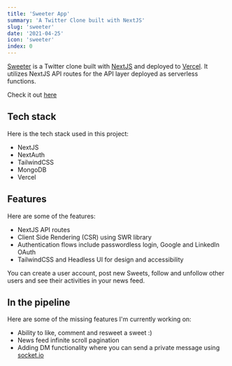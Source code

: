 ---
title: 'Sweeter App'
summary: 'A Twitter Clone built with NextJS'
slug: 'sweeter'
date: '2021-04-25'
icon: 'sweeter'
index: 0
---

[Sweeter](https://sweeter-zeta.vercel.app/) is a Twitter clone built with
[NextJS](https://nextjs.org/) and deployed to
[Vercel](https://vercel.com/). It utilizes NextJS API routes for the API
layer deployed as serverless functions.

Check it out [here](https://sweeter-zeta.vercel.app/)

## Tech stack

Here is the tech stack used in this project:

- NextJS
- NextAuth
- TailwindCSS
- MongoDB
- Vercel

## Features

Here are some of the features:

- NextJS API routes
- Client Side Rendering (CSR) using SWR library
- Authentication flows include passwordless login, Google and LinkedIn
  OAuth
- TailwindCSS and Headless UI for design and accessibility

You can create a user account, post new Sweets, follow and unfollow other
users and see their activities in your news feed.

## In the pipeline

Here are some of the missing features I'm currently working on:

- Ability to like, comment and resweet a sweet :)
- News feed infinite scroll pagination
- Adding DM functionality where you can send a private message using
  [socket.io](https://socket.io/)

